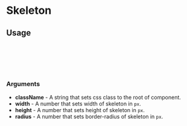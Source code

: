 
<Meta of={Skeleton} title="Skeleton" />

# Skeleton

<Canvas of={Skeleton.Base} />

## Usage

```ts
import { Skeleton } from 'remindee-ui-kit';

export const Example = () => {
  return <Skeleton />;
};
```

### Arguments

- **className** - A string that sets css class to the root of component.
- **width** - A number that sets width of skeleton in `px`.
- **height** - A number that sets height of skeleton in `px`.
- **radius** - A number that sets border-radius of skeleton in `px`.
